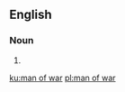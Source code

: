 {{also|man-of-war}}
==English==

===Noun===
{{en-noun|man of war}}

# {{alternative form of|man-of-war|lang=en}}

[[ku:man of war]]
[[pl:man of war]]